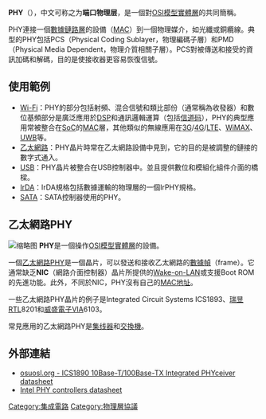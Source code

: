 {{NoteTA
|G1=IT
}}
'''PHY'''（{{lang-en|Port Physical Layer}}），中文可称之为'''端口物理层'''，是一個對[[OSI模型|OSI模型]][[實體層|實體層]]的共同簡稱。

PHY連接一個[[數據鏈路層|數據鏈路層]]的設備（[[媒體存取控制|MAC]]）到一個物理媒介，如光纖或銅纜線。典型的PHY包括PCS（Physical Coding Sublayer，物理編碼子層）和PMD（Physical Media Dependent，物理介質相關子層）。PCS對被傳送和接受的資訊加碼和解碼，目的是使接收器更容易恢復信號。

==使用範例==
* [[Wi-Fi|Wi-Fi]]：PHY的部分包括射頻、混合信號和類比部份（通常稱為收發器）和數位基頻部分是廣泛應用於[[DSP|DSP]]和通訊邏輯運算（包括[[信道码|信道码]]），PHY的典型應用常被整合在[[SoC|SoC]]的[[媒體存取控制|MAC]]層，其他類似的無線應用在[[3G|3G]]/[[4G|4G]]/[[LTE|LTE]]、[[WiMAX|WiMAX]]、[[UWB|UWB]]等。
* [[乙太網路|乙太網路]]：PHY晶片時常在乙太網路設備中見到，它的目的是被調整的鏈接的數字式通入。
* [[USB|USB]]：PHY晶片被整合在USB控制器中。並且提供數位和模組化組件介面的橋樑。
* [[IrDA|IrDA]]：IrDA規格包括數據運輸的物理層的一個IrPHY規格。
* [[SATA|SATA]]：SATA控制器使用的PHY。

== 乙太網路PHY ==
[[File:Elitegroup_761GX-M754_-_Realtek_RTL8201CL-5493.jpg|缩略图]]
'''PHY'''是一個操作[[OSI模型|OSI模型]][[實體層|實體層]]的設備。

一個[[乙太網路|乙太網路]]PHY是一個晶片，可以發送和接收乙太網路的[[數據幀|數據幀]]（frame）。它通常缺乏'''NIC'''（網路介面控制器）晶片所提供的[[Wake-on-LAN|Wake-on-LAN]]或支援Boot ROM的先進功能。此外，不同於NIC，PHY沒有自己的[[MAC地址|MAC地址]]。

一些乙太網路PHY晶片的例子是Integrated Circuit Systems ICS1893、[[瑞昱|瑞昱]]RTL8201和[[威盛電子|威盛電子]]VIA6103。

常見應用的乙太網路PHY是[[集线器|集线器]]和[[網絡交換機|交換機]]。

== 外部連結 ==
* [http://netwinder.osuosl.org/pub/netwinder/docs/nw/PHY/1890.pdf osuosl.org - ICS1890 10Base-T/100Base-TX Integrated PHYceiver datasheet]{{Wayback|url=http://netwinder.osuosl.org/pub/netwinder/docs/nw/PHY/1890.pdf |date=20100215154211 }}
* [http://www.intel.com/content/dam/doc/brochure/ethernet-controllers-phys-brochure.pdf Intel PHY controllers datasheet]{{Wayback|url=http://www.intel.com/content/dam/doc/brochure/ethernet-controllers-phys-brochure.pdf |date=20151010141658 }}

[[Category:集成電路|Category:集成電路]]
[[Category:物理層協議|Category:物理層協議]]